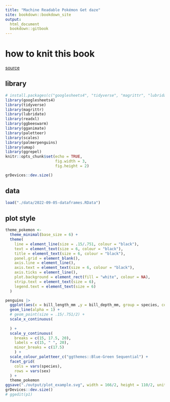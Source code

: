 ```yaml
---
title: "Machine Readable Pokémon Get daze"
site: bookdown::bookdown_site
output: 
  html_document
  bookdown::gitbook
---
```

# how to knit this book

[source](https://gedevan-aleksizde.github.io/rmarkdown-cookbook/bookdown.html)

## library

```r
# install.packages(c("googlesheets4", "tidyverse", "magrittr", "lubridate", "readxl", "ggbeeswarm", "gganimate", "scales"))
library(googlesheets4)
library(tidyverse)
library(magrittr)
library(lubridate)
library(readxl)
library(ggbeeswarm)
library(gganimate)
library(paletteer)
library(scales)
library(palmerpenguins)
library(umap)
library(ggrepel)
knitr::opts_chunk$set(echo = TRUE,
                      fig.width = 3,
                      fig.height = 2)
```
```r
grDevices::dev.size()
```

## data

```r
load("./data/2022-09-05-dataframes.RData")
```

## plot style
```r
theme_pokemon <- 
  theme_minimal(base_size = 6) +
  theme(
    line = element_line(size = .15/.751, colour = "black"),
    text = element_text(size = 6, colour = "black"),
    title = element_text(size = 6, colour = "black"),
    panel.grid = element_blank(),
    axis.line = element_line(),
    axis.text = element_text(size = 6, colour = "black"),
    axis.ticks = element_line(),
    plot.background = element_rect(fill = "white", colour = NA),
    strip.text = element_text(size = 6),
    legend.text = element_text(size = 6)
  )
```

```r
penguins |> 
  ggplot(aes(x = bill_length_mm ,y = bill_depth_mm, group = species, colour = body_mass_g)) +
  geom_line(alpha = 1) +
  # geom_point(size = .15/.751/2) +
  scale_x_continuous(
   
  ) +
  scale_y_continuous(
    breaks = c(15, 17.5, 20),
    labels = c(15, " ", 20),
    minor_breaks = c(17.5)
    ) +
  scale_colour_paletteer_c("ggthemes::Blue-Green Sequential") +
  facet_grid(
    cols = vars(species),
    rows = vars(sex)
  ) + 
  theme_pokemon 
ggsave("./output/plot_example.svg", width = 166/2, height = 110/2, unit = "mm")
grDevices::dev.size()
# ggedit(p1)
```

